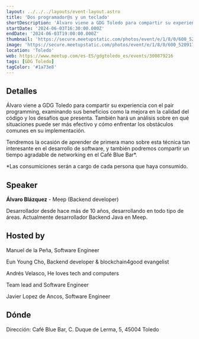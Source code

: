 ```yaml
---
layout: ../../../layouts/event-layout.astro
title: 'Dos programador@s y un teclado'
shortDescription: 'Álvaro viene a GDG Toledo para compartir su experiencia con el pair programming, examinando sus beneficios como la mejora en la calidad del código y los desafíos que presenta.'
startDate: '2024-06-03T16:30:00.000Z'
endDate: '2024-06-03T19:00:00.000Z'
thumbnail: 'https://secure.meetupstatic.com/photos/event/e/1/8/0/600_520917728.webp?w=750'
image: 'https://secure.meetupstatic.com/photos/event/e/1/8/0/600_520917728.webp?w=750'
location: 'Toledo'
web: https://www.meetup.com/es-ES/gdgtoledo_es/events/300879216
tags: [GDG Toledo]
tagColor: '#1a73e8'
---
```



## Detalles

Álvaro viene a GDG Toledo para compartir su experiencia con el pair programming, examinando sus beneficios como la mejora en la calidad del código y los desafíos que presenta. También hará un análisis sobre en qué situaciones puede ser más efectivo y cómo enfrentar los obstáculos comunes en su implementación.

Tendremos la ocasión de aprender de primera mano sobre esta técnica tan interesante en el desarrollo de software, y también podremos compartir un tiempo agradable de networking en el Café Blue Bar\*.

\*Las consumiciones serán a cargo de cada persona que haya consumido.

## Speaker

**Álvaro Blázquez** - Meep (Backend developer)

Desarrollador desde hace más de 10 años, desarrollando en todo tipo de áreas. Actualmente desarrollador Backend Java en Meep.

## Hosted by

Manuel de la Peña, Software Engineer

Eun Young Cho, Backend developer & blockchain4good evangelist

Andrés Velasco, He loves tech and computers

Team lead and Software Engineer

Javier Lopez de Ancos, Software Engineer

## Dónde

Dirección: Café Blue Bar, C. Duque de Lerma, 5, 45004 Toledo

<GoogleMap src="" ariaLabel="Café Blue Bar, C. Duque de Lerma, 5, 45004 Toledo" />
